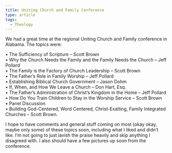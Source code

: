 ```yaml
---
title: Uniting Church and Family Conference
type: article
tags:
  - Theology
---
```


We had a great time at the regional Uniting Church and Family conference in Alabama. The topics were:

• The Sufficiency of Scripture – Scott Brown  
• Why the Church Needs the Family and the Family Needs the Church – Jeff Pollard  
• The Family is the Factory of Church Leadership – Scott Brown  
• The Father’s Role in Family Worship – Jeff Pollard  
• Establishing Biblical Church Government – Jason Dohm  
• If, When, and How We Leave a Church – Don Hart, Esq.  
• The Father’s Administration of Christ’s Kingdom in the Home – Jeff Pollard  
• How Do You Train Children to Stay in the Worship Service – Scott Brown  
• Panel Discussion  
• Building God-Centered, Word Centered, Christ-Exalting, Family Integrated Churches – Scott Brown.

I hope to have comments and general stuff coming on most (okay okay, maybe only some) of these topics soon, including what I liked and didn’t like. I’m not going to just lavish the praise heavily and skip anything I disagreed with. I also should have a few pictures up soon from the conference.
